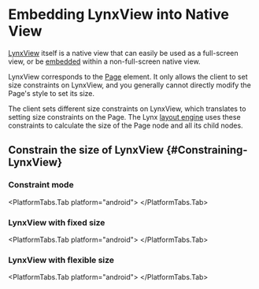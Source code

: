 
# Embedding LynxView into Native View

[LynxView](/guide/spec#lynxview) itself is a native view that can easily be used as a full-screen view, or be [embedded](/guide/spec#embedded) within a non-full-screen native view.

LynxView corresponds to the [Page](/api/elements/built-in/page) element. It only allows the client to set size constraints on LynxView, and you generally cannot directly modify the Page's style to set its size.

The client sets different size constraints on LynxView, which translates to setting size constraints on the Page.
The Lynx [layout engine](/guide/spec#starlight) uses these constraints to calculate the size of the Page node and all its child nodes.

## Constrain the size of LynxView \{#Constraining-LynxView}

### Constraint mode

<PlatformTabs hashKey="platform">
<PlatformTabs.Tab platform="ios">
<ModeiOS />
</PlatformTabs.Tab>

<PlatformTabs.Tab platform="android">
  <ModeAndroid />
</PlatformTabs.Tab>

</PlatformTabs>

### LynxView with fixed size


<PlatformTabs hashKey="platform">
<PlatformTabs.Tab platform="ios">
<FixediOS />
</PlatformTabs.Tab>

<PlatformTabs.Tab platform="android">
  <FixedAndroid />
</PlatformTabs.Tab>

</PlatformTabs>

### LynxView with flexible size


<PlatformTabs hashKey="platform">
<PlatformTabs.Tab platform="ios">
<FlexiOS />
</PlatformTabs.Tab>

<PlatformTabs.Tab platform="android">
  <FlexAndroid />
</PlatformTabs.Tab>

</PlatformTabs>
